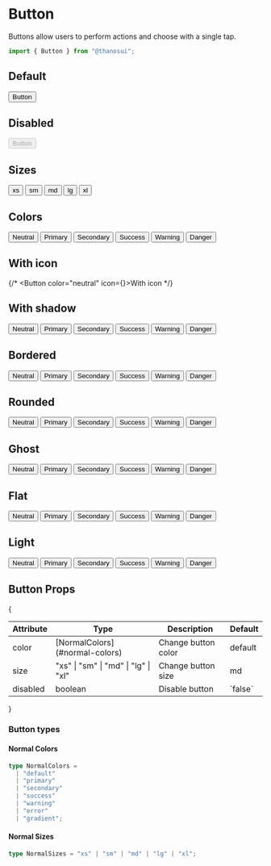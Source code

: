 
# Button

Buttons allow users to perform actions and choose with a single tap.

```jsx
import { Button } from "@thanosui";
```

## Default
<Button>Button</Button>

## Disabled
<Button disabled>Button</Button>

## Sizes
<Button size="xs">xs</Button>
<Button size="sm">sm</Button>
<Button size="md">md</Button>
<Button size="lg">lg</Button>
<Button size="xl">xl</Button>

## Colors
<Button color="neutral">Neutral</Button>
<Button color="primary">Primary</Button>
<Button color="secondary">Secondary</Button>
<Button color="success">Success</Button>
<Button color="warning">Warning</Button>
<Button color="danger">Danger</Button>

## With icon
{/* <Button color="neutral" icon={<HeartIcon />}>With icon</Button> */}

## With shadow
<Button color="neutral" variant="shadow">Neutral</Button>
<Button color="primary" variant="shadow">Primary</Button>
<Button color="secondary" variant="shadow">Secondary</Button>
<Button color="success" variant="shadow">Success</Button>
<Button color="warning" variant="shadow">Warning</Button>
<Button color="danger" variant="shadow">Danger</Button>

## Bordered
<Button color="neutral" variant="bordered">Neutral</Button>
<Button color="primary" variant="bordered">Primary</Button>
<Button color="secondary" variant="bordered">Secondary</Button>
<Button color="success" variant="bordered">Success</Button>
<Button color="warning" variant="bordered">Warning</Button>
<Button color="danger" variant="bordered">Danger</Button>

## Rounded
<Button color="neutral" radius="full">Neutral</Button>
<Button color="primary" radius="full">Primary</Button>
<Button color="secondary" radius="full">Secondary</Button>
<Button color="success" radius="full">Success</Button>
<Button color="warning" radius="full">Warning</Button>
<Button color="danger" radius="full">Danger</Button>

## Ghost
<Button color="neutral" variant="ghost">Neutral</Button>
<Button color="primary" variant="ghost">Primary</Button>
<Button color="secondary" variant="ghost">Secondary</Button>
<Button color="success" variant="ghost">Success</Button>
<Button color="warning" variant="ghost">Warning</Button>
<Button color="danger" variant="ghost">Danger</Button>

## Flat
<Button color="neutral" variant="flat">Neutral</Button>
<Button color="primary" variant="flat">Primary</Button>
<Button color="secondary" variant="flat">Secondary</Button>
<Button color="success" variant="flat">Success</Button>
<Button color="warning" variant="flat">Warning</Button>
<Button color="danger" variant="flat">Danger</Button>

## Light
<Button color="neutral" variant="light">Neutral</Button>
<Button color="primary" variant="light">Primary</Button>
<Button color="secondary" variant="light">Secondary</Button>
<Button color="success" variant="light">Success</Button>
<Button color="warning" variant="light">Warning</Button>
<Button color="danger" variant="light">Danger</Button>

## Button Props

{<table>

  <thead>
    <tr>
      <th>Attribute</th>
      <th>Type</th>
      <th>Description</th>
      <th>Default</th>
    </tr>
  </thead>
  <tbody>
    <tr>
      <td>color</td>
      <td>[NormalColors](#normal-colors)</td>
      <td>Change button color</td>
      <td>default</td>
    </tr>
    <tr>
        <td>size</td>
        <td>"xs" | "sm" | "md" | "lg" | "xl"</td>
        <td>Change button size</td>
        <td>md</td>
    </tr>
    <tr>
        <td>disabled</td>
        <td>boolean</td>
        <td>Disable button</td>
        <td>`false`</td>
    </tr>
  </tbody>
</table>}

### Button types

#### Normal Colors

```ts
type NormalColors =
  | "default"
  | "primary"
  | "secondary"
  | "success"
  | "warning"
  | "error"
  | "gradient";
```

#### Normal Sizes

```ts
type NormalSizes = "xs" | "sm" | "md" | "lg" | "xl";
```
